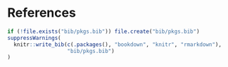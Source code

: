 # References {-}

```r
if (!file.exists("bib/pkgs.bib")) file.create("bib/pkgs.bib")
suppressWarnings(
  knitr::write_bib(c(.packages(), "bookdown", "knitr", "rmarkdown"),
                   "bib/pkgs.bib")
)
```

<div id='refs'></div>

